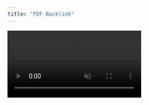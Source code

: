 ```yaml
---
title: "PDF Backlink"
---
```


  <video autoPlay muted loop playsInline className="w-full aspect-video" src="https://static.embedd.it/img/Backlink.mp4" />

All extracted information contains metadata linking it to specific sections of the datasheet. For convenience, we've created a PDF Mode with Backlink feature, which lets you view the PDF alongside your configuration. When you press the Backlink button in PDF Mode and select any data point in the Component Model, you'll be automatically taken to the source section in the datasheet.

You can also use standard PDF search functionality and navigate through document links.